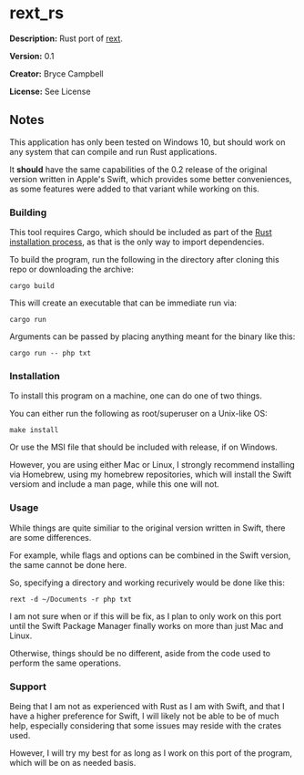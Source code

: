=rext_rs=

'''Description:''' Rust port of <a href="https://github.com/bryceac/rext">rext</a>.

'''Version:''' 0.1

'''Creator:''' Bryce Campbell

'''License:''' See License

==Notes==

This application has only been tested on Windows 10, but should work on any system that can compile and run Rust applications.

It <strong>should</strong> have the same capabilities of the 0.2 release of the original version written in Apple's Swift, which provides some better conveniences, as some features were added to that variant while working on this.

===Building===

This tool requires Cargo, which should be included as part of the [https://doc.rust-lang.org/book/ch01-01-installation.html Rust installation process], as that is the only way to import dependencies.

To build the program, run the following in the directory after cloning this repo or downloading the archive:

<pre>
cargo build
</pre>

This will create an executable that can be immediate run via:

<pre>
cargo run
</pre>

Arguments can be passed by placing anything meant for the binary like this:

<pre>
cargo run -- php txt
</pre>

===Installation===

To install this program on a machine, one can do one of two things.

You can either run the following as root/superuser on a Unix-like OS:

<pre>
make install
</pre>

Or use the MSI file that should be included with release, if on Windows.

However, you are using either Mac or Linux, I strongly recommend installing via Homebrew, using my homebrew repositories, which will install the Swift versiom and include a man page, while this one will not.

===Usage===

While things are quite similiar to the original version written in Swift, there are some differences.

For example, while flags and options can be combined in the Swift version, the same cannot be done here.

So, specifying a directory and working recurively would be done like this:

<pre>
rext -d ~/Documents -r php txt
</pre>

I am not sure when or if this will be fix, as I plan to only work on this port until the Swift Package Manager finally works on more than just Mac and Linux.

Otherwise, things should be no different, aside from the code used to perform the same operations.

===Support===

Being that I am not as experienced with Rust as I am with Swift, and that I have a higher preference for Swift, I will likely not be able to be of much help, especially considering that some issues may reside with the crates used. 

However, I will try my best for as long as I work on this port of the program, which will be on as needed basis.